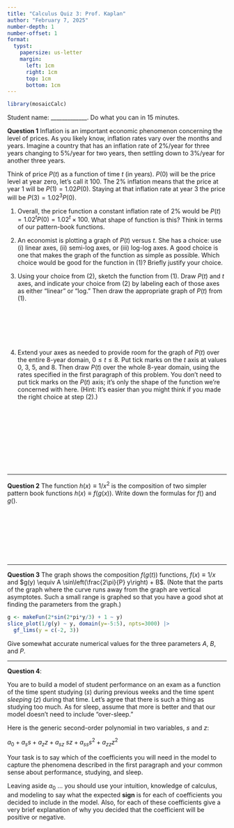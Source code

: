 ```yaml
---
title: "Calculus Quiz 3: Prof. Kaplan"
author: "February 7, 2025"
number-depth: 1
number-offset: 1
format:
  typst:
    papersize: us-letter
    margin:
      left: 1cm
      right: 1cm
      top: 1cm
      bottom: 1cm
---
```



```r
library(mosaicCalc)
```

Student name: _____________. Do what you can in 15 minutes. 


**Question 1** Inflation is an important economic phenomenon concerning the level of prices. As you likely know, inflation rates vary over the months and years. Imagine a country that has an inflation rate of 2%/year for three years changing to 5%/year for two years, then settling down to 3%/year for another three years.

Think of price $P(t)$ as a function of time $t$ (in years). $P(0)$ will be the price level at year zero, let's call it 100. The 2% inflation means that the price at year 1 will be $P(1) = 1.02 P(0)$. Staying at that inflation rate at year 3 the price will be $P(3) = 1.02^3 P(0)$. 

1. Overall, the price function a constant inflation rate of 2% would be $P(t) = 1.02^t P(0) = 1.02^t \times 100$. What shape of function is this? Think in terms of our pattern-book functions.

2. An economist is plotting a graph of $P(t)$ versus $t$. She has a choice: use (i) linear axes, (ii) semi-log axes, or (iii) log-log axes. A good choice is one that makes the graph of the function as simple as possible. Which choice would be good for the function in (1)? Briefly justify your choice.

3. Using your choice from (2), sketch the function from (1). Draw $P(t)$ and $t$ axes, and indicate your choice from (2) by labeling each of those axes as either "linear" or "log." Then draw the appropriate graph of $P(t)$ from (1).

 

 

 

4. Extend your axes as needed to provide room for the graph of $P(t)$ over the entire 8-year domain, $0 \leq t \leq 8$. Put tick marks on the $t$ axis at values 0, 3, 5, and 8. Then draw $P(t)$ over the whole 8-year domain, using the rates specified in the first paragraph of this problem. You don't need to put tick marks on the $P(t)$ axis; it's only the shape of the function we're concerned with here. (Hint: It's easier than you might think if you made the right choice at step (2).)

 

 

 

 

 

-----

**Question 2** The function $h(x) \equiv 1/x^2$ is the composition of two simpler pattern book functions $h(x) \equiv f(g(x))$. Write down the formulas for $f()$ and $g()$.

 

 

 

 

------

**Question 3** The graph shows the composition $f(g(t))$ functions, $f(x) \equiv 1/x$ and $g(y) \equiv A \sin\left(\frac{2\pi}{P} y\right) + B$. (Note that the parts of the graph where the curve runs away from the graph are vertical asymptotes. Such a small range is graphed so that you have a good shot at finding the parameters from the graph.)

```r
g <- makeFun(2*sin(2*pi*y/3) + 1 ~ y)
slice_plot(1/g(y) ~ y, domain(y=-5:5), npts=3000) |>
  gf_lims(y = c(-2, 3))
```




Give somewhat accurate numerical values for the three parameters $A$, $B$, and $P$.

-------

**Question 4**: 

You are to build a model of student performance on an exam as a function of the time spent studying ($s$) during previous weeks and the time spent *sleeping* ($z$) during that time. Let's agree that there is such a thing as studying too much. As for sleep, assume that more is better and that our model doesn't need to include "over-sleep."

Here is the generic second-order polynomial in two variables, $s$ and $z$:

$a_0 + a_s s + a_z z + a_{sz}\ s z + a_{ss} s^2 + a_{zz} z^2$

Your task is to say which of the coefficients you will need in the model to capture the phenomena described in the first paragraph and your common sense about performance, studying, and sleep. 

Leaving aside $a_0$ ... you should use your intuition, knowledge of calculus, and modeling to say what the expected **sign** is for each of coefficients you decided to include in the model. Also, for each of these coefficients give a very brief explanation of why you decided that the coefficient will be positive or negative.








